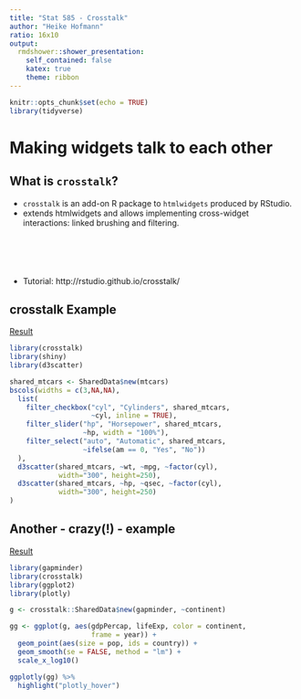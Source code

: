 ```yaml
---
title: "Stat 585 - Crosstalk"
author: "Heike Hofmann"
ratio: 16x10
output:
  rmdshower::shower_presentation:
    self_contained: false
    katex: true
    theme: ribbon
---
```

```r
knitr::opts_chunk$set(echo = TRUE)
library(tidyverse)
```


# Making widgets talk to each other

## What is `crosstalk`?

- `crosstalk` is an add-on R package to `htmlwidgets` produced by RStudio.
- extends htmlwidgets and allows implementing cross-widget interactions: linked brushing and filtering. <br><br><br><br><br><br>
- Tutorial: http://rstudio.github.io/crosstalk/

## crosstalk Example

[Result](03_crosstalk-example-01.html)

```r
library(crosstalk)
library(shiny)
library(d3scatter)

shared_mtcars <- SharedData$new(mtcars)
bscols(widths = c(3,NA,NA),
  list(
    filter_checkbox("cyl", "Cylinders", shared_mtcars, 
                    ~cyl, inline = TRUE),
    filter_slider("hp", "Horsepower", shared_mtcars, 
                  ~hp, width = "100%"),
    filter_select("auto", "Automatic", shared_mtcars, 
                  ~ifelse(am == 0, "Yes", "No"))
  ),
  d3scatter(shared_mtcars, ~wt, ~mpg, ~factor(cyl), 
            width="300", height=250),
  d3scatter(shared_mtcars, ~hp, ~qsec, ~factor(cyl), 
            width="300", height=250)
)
```

## Another - crazy(!) - example

[Result](03_crosstalk-example-02.html)

```r
library(gapminder)
library(crosstalk)
library(ggplot2)
library(plotly)

g <- crosstalk::SharedData$new(gapminder, ~continent)

gg <- ggplot(g, aes(gdpPercap, lifeExp, color = continent, 
                    frame = year)) +
  geom_point(aes(size = pop, ids = country)) +
  geom_smooth(se = FALSE, method = "lm") +
  scale_x_log10()

ggplotly(gg) %>% 
  highlight("plotly_hover")
```


